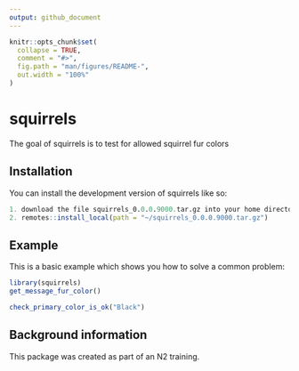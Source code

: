 ```yaml
---
output: github_document
---
```


<!-- README.md is generated from README.Rmd. Please edit that file -->

```r
knitr::opts_chunk$set(
  collapse = TRUE,
  comment = "#>",
  fig.path = "man/figures/README-",
  out.width = "100%"
)
```

# squirrels

<!-- badges: start -->
<!-- badges: end -->

The goal of squirrels is to test for allowed squirrel fur colors

## Installation

You can install the development version of squirrels like so:

``` r
1. download the file squirrels_0.0.0.9000.tar.gz into your home directory
2. remotes::install_local(path = "~/squirrels_0.0.0.9000.tar.gz") 
```

## Example

This is a basic example which shows you how to solve a common problem:

```r
library(squirrels)
get_message_fur_color()

check_primary_color_is_ok("Black")
```
## Background information

This package was created as part of an N2 training.
